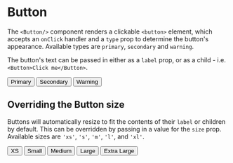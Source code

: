 
<Meta name='Button' component={Button}/>

# Button

The `<Button/>` component renders a clickable `<button>` element, which 
accepts an `onClick` handler and a `type` prop to determine the button's 
appearance. Available types are `primary`, `secondary` and `warning`.

The button's text can be passed in either as a `label` prop, or as a child - 
i.e. `<Button>Click me</Button>`.

<Canvas>
  <Story name='Default'>
    <Button>Primary</Button>
    <Button type='secondary'>Secondary</Button>
    <Button type='warning'>Warning</Button>
  </Story>
</Canvas>

## Overriding the Button size

Buttons will automatically resize to fit the contents of their `label` or 
children by default. This can be overridden by passing in a value for the `size` prop. 
Available sizes are `'xs'`, `'s'`, `'m'`, `'l'`, and `'xl'`.

<Canvas>
  <Story name='Sizes'>
    <Button size='xs'>XS</Button>
    <Button size='s'>Small</Button>
    <Button size='m'>Medium</Button>
    <Button size='l'>Large</Button>
    <Button size='xl'>Extra Large</Button>
  </Story>
</Canvas>
